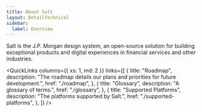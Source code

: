```yaml
---
title: About Salt
layout: DetailTechnical
sidebar:
  label: Overview
---
```


Salt is the J.P. Morgan design system, an open-source solution for building exceptional products and digital experiences in financial services and other industries.

<QuickLinks
  columns={{ xs: 1, md: 2 }}
  links={[
    {
      title: "Roadmap",
      description:
        "The roadmap details our plans and priorities for future development.",
      href: "./roadmap",
    },
    {
      title: "Glossary",
      description: "A glossary of terms.",
      href: "./glossary",
    },
    {
      title: "Supported Platforms",
      description: "The platforms supported by Salt.",
      href: "./supported-platforms",
    },
  ]}
/>
